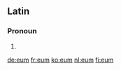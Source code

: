 ==Latin==

===Pronoun===
{{head|la|pronoun}}

# {{form of|accusative masculine singular|lang=la|is}}

[[de:eum]]
[[fr:eum]]
[[ko:eum]]
[[nl:eum]]
[[fi:eum]]